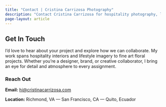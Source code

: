```yaml
---
title: "Contact | Cristina Carrizosa Photography"
description: "Contact Cristina Carrizosa for hospitality photography, lifestyle photography, and commercial photography services in Richmond, VA, San Francisco, and internationally."
page-layout: article
---
```


## Get In Touch

I’d love to hear about your project and explore how we can collaborate. My work spans hospitality interiors and lifestyle imagery to fine art floral projects. Whether you’re a designer, brand, or creative collaborator, I bring an eye for detail and atmosphere to every assignment.

### Reach Out

**Email:** [hi\@cristinacarrizosa.com](mailto:hi@cristinacarrizosa.com)

**Location:** Richmond, VA — San Francisco, CA — Quito, Ecuador
